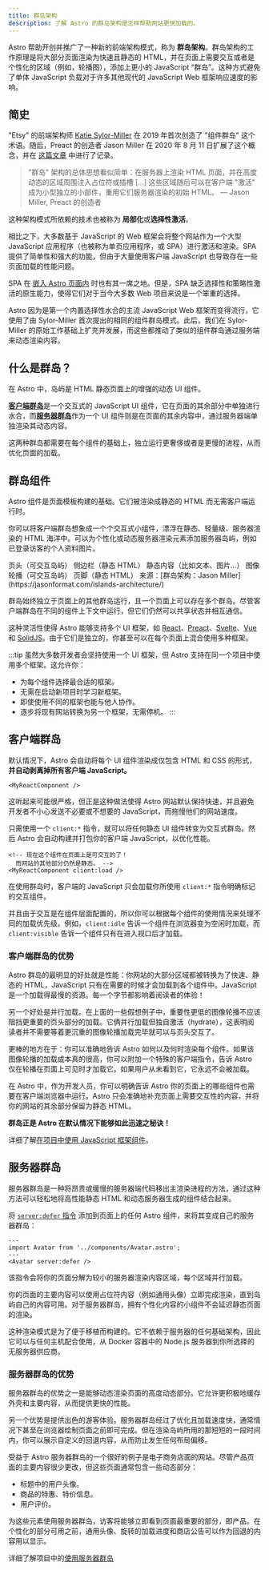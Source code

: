 ```yaml
---
title: 群岛架构
description: 了解 Astro 的群岛架构是怎样帮助网站更快加载的。
---
```


Astro 帮助开创并推广了一种新的前端架构模式，称为 **群岛架构**。群岛架构的工作原理是将大部分页面渲染为快速且静态的 HTML，并在页面上需要交互或者是个性化的区域（例如，轮播图），添加上更小的 JavaScript “群岛”。这种方式避免了单体 JavaScript 负载对于许多其他现代的 JavaScript Web 框架响应速度的影响。

## 简史

"Etsy" 的前端架构师 [Katie Sylor-Miller](https://sylormiller.com/) 在 2019 年首次创造了 "组件群岛" 这个术语。随后，Preact 的创造者 Jason Miller 在 2020 年 8 月 11 日扩展了这个概念，并在 [这篇文章](https://jasonformat.com/islands-architecture/) 中进行了记录。

> "群岛" 架构的总体思想看似简单：在服务器上渲染 HTML 页面，并在高度动态的区域周围注入占位符或插槽 [...] 这些区域随后可以在客户端 "激活" 成为小型独立的小部件，重用它们服务器渲染的初始 HTML。
> — Jason Miller, Preact 的创造者

这种架构模式所依赖的技术也被称为 **局部化**或**选择性激活**。

相比之下，大多数基于 JavaScript 的 Web 框架会将整个网站作为一个大型 JavaScript 应用程序（也被称为单页应用程序，或 SPA）进行激活和渲染。SPA 提供了简单性和强大的功能，但由于大量使用客户端 JavaScript 也导致存在一些页面加载的性能问题。

SPA 在 [嵌入 Astro 页面内](/zh-cn/guides/migrate-to-astro/from-create-react-app/) 时也有其一席之地。但是，SPA 缺乏选择性和策略性激活的原生能力，使得它们对于当今大多数 Web 项目来说是一个笨重的选择。

Astro 因为是第一个内置选择性水合的主流 JavaScript Web 框架而变得流行，它使用了由 Sylor-Miller 首次提出的相同的组件群岛模式。此后，我们在 Sylor-Miller 的原始工作基础上扩充并发展，而这些都推动了类似的组件群岛通过服务端来动态渲染内容。

## 什么是群岛？

在 Astro 中，岛屿是 HTML 静态页面上的增强的动态 UI 组件。

[**客户端群岛**](#客户端群岛)是一个交互式的 JavaScript UI 组件，它在页面的其余部分中单独进行水合，而[**服务器群岛**](#服务器群岛)作为一个 UI 组件则是在页面的其余内容中，通过服务器端单独渲染其动态内容。

这两种群岛都需要在每个组件的基础上，独立运行更奢侈或者是更慢的进程，从而优化页面的加载。

## 群岛组件

Astro 组件是页面模板构建的基础。它们被渲染成静态的 HTML 而无需客户端运行时。

你可以将客户端群岛想象成一个个交互式小组件，漂浮在静态、轻量级、服务器渲染的 HTML 海洋中。可以为个性化或动态服务器渲染元素添加服务器岛屿，例如已登录访客的个人资料图片。

<IslandsDiagram>
    <Fragment slot="headerApp">页头（可交互岛屿）</Fragment>
    <Fragment slot="sidebarApp">侧边栏（静态 HTML）</Fragment>
    <Fragment slot="main">
        静态内容（比如文本、图片...）
    </Fragment>
    <Fragment slot="carouselApp">图像轮播（可交互岛屿）</Fragment>
    <Fragment slot="footer">页脚（静态 HTML）</Fragment>
    <Fragment slot="source">来源：[群岛架构：Jason Miller](https://jasonformat.com/islands-architecture/)</Fragment>
</IslandsDiagram>

群岛始终独立于页面上的其他群岛运行，且一个页面上可以存在多个群岛。尽管客户端群岛在不同的组件上下文中运行，但它们仍然可以共享状态并相互通信。

这种灵活性使得 Astro 能够支持多个 UI 框架，如 [React](https://react.dev/)、[Preact](https://preactjs.com/)、[Svelte](https://svelte.dev/)、[Vue](https://vuejs.org/) 和 [SolidJS](https://www.solidjs.com/)。由于它们是独立的，你甚至可以在每个页面上混合使用多种框架。

:::tip
虽然大多数开发者会坚持使用一个 UI 框架，但 Astro 支持在同一个项目中使用多个框架。这允许你：

- 为每个组件选择最合适的框架。
- 无需在启动新项目时学习新框架。
- 即使使用不同的框架也能与他人协作。
- 逐步将现有网站转换为另一个框架，无需停机。
:::

## 客户端群岛

默认情况下，Astro 会自动将每个 UI 组件渲染成仅包含 HTML 和 CSS 的形式，**并自动剥离掉所有客户端 JavaScript。**

```astro title="src/pages/index.astro"
<MyReactComponent />
```

这听起来可能很严格，但正是这种做法使得 Astro 网站默认保持快速，并且避免开发者不小心发送不必要或不想要的 JavaScript，而拖慢他们的网站速度。

只需使用一个 `client:*` 指令，就可以将任何静态 UI 组件转变为交互式群岛。然后 Astro 会自动构建并打包你的客户端 JavaScript，以优化性能。

```astro title="src/pages/index.astro" ins="client:load"
<!-- 现在这个组件在页面上是可交互的了！
  而网站的其他部分仍然是静态。 -->
<MyReactComponent client:load />
```

在使用群岛时，客户端的 JavaScript 只会加载你所使用 `client:*` 指令明确标记的交互组件。

并且由于交互是在组件层面配置的，所以你可以根据每个组件的使用情况来处理不同的加载优先级。例如，`client:idle` 告诉一个组件在浏览器变为空闲时加载，而 `client:visible` 告诉一个组件只有在进入视口后才加载。

### 客户端群岛的优势

Astro 群岛的最明显的好处就是性能：你网站的大部分区域都被转换为了快速、静态的 HTML，JavaScript 只有在需要的时候才会加载到各个组件中。JavaScript 是一个加载得最慢的资源。每一个字节都影响着阅读者的体验！

另一个好处是并行加载。在上面的一些假想例子中，重要性更低的图像轮播不应该阻挡更重要的页头部分的加载。它俩并行加载但独自激活（hydrate），这表明阅读者并不需要等着更沉重的图像轮播加载完毕就可以与页头交互了。

更棒的地方在于：你可以准确地告诉 Astro 如何以及何时渲染每个组件。如果该图像轮播的加载成本真的很高，你可以附加一个特殊的客户端指令，告诉 Astro 仅在轮播在页面上可见时才加载它。如果用户从未看到它，它永远不会被加载。

在 Astro 中，作为开发人员，你可以明确告诉 Astro 你的页面上的哪些组件也需要在客户端浏览器中运行。Astro 只会准确地补充页面上需要交互性的内容，并将你的网站的其余部分保留为静态 HTML。

**群岛正是 Astro 在默认情况下能够如此迅速之秘诀！**

<ReadMore>详细了解[在项目中使用 JavaScript 框架组件](/zh-cn/guides/framework-components/)。</ReadMore>

## 服务器群岛

服务器群岛是一种将昂贵或缓慢的服务器端代码移出主渲染进程的方法，通过这种方法可以轻松地将高性能静态 HTML 和动态服务器生成的组件结合起来。

将 [`server:defer` 指令](/zh-cn/reference/directives-reference/#服务器指令) 添加到页面上的任何 Astro 组件，来将其变成自己的服务器群岛：

```astro title="src/pages/index.astro" "server:defer"
---
import Avatar from '../components/Avatar.astro';
---
<Avatar server:defer />
```

该指令会将你的页面分解为较小的服务器渲染内容区域，每个区域并行加载。

你的页面的主要内容可以使用占位符内容（例如通用头像）立即完成渲染，直到岛屿自己的内容可用。对于服务器群岛，拥有个性化内容的小组件不会延迟静态页面的渲染。

这种渲染模式是为了便于移植而构建的。它不依赖于服务器的任何基础架构，因此它可以与任何主机配合使用，从 Docker 容器中的 Node.js 服务器到你所选择的无服务器供应商。

### 服务器群岛的优势

服务器群岛的优势之一是能够动态渲染页面的高度动态部分。它允许更积极地缓存外壳和主要内容，从而提供更快的性能。

另一个优势是提供出色的游客体验。服务器群岛经过了优化且加载速度快，通常情况下甚至在浏览器绘制页面之前即可完成。但在渲染岛屿所用的那短短的一段时间内，你可以展示自定义的回退内容，从而防止发生任何布局偏移。

受益于 Astro 服务器群岛的一个很好的例子是电子商务店面的网站。尽管产品页面的主要内容很少更改，但这些页面通常包含一些动态部分：

- 标题中的用户头像。
- 商品的特惠、特价信息。
- 用户评价。

为这些元素使用服务器群岛，访客将能够立即看到页面最重要的部分，即产品。在个性化的部分可用之前，通用头像、旋转的加载进度和商店公告可以作为回退的内容用以显示。

<ReadMore>详细了解项目中的[使用服务器群岛](/zh-cn/guides/server-islands/)</ReadMore>
